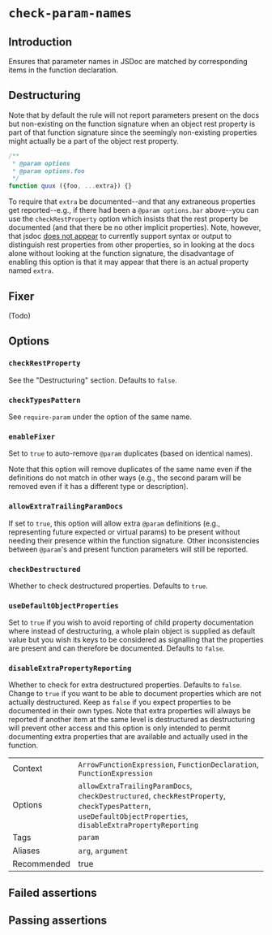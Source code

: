 # `check-param-names`

## Introduction

Ensures that parameter names in JSDoc are matched by corresponding items in
the function declaration.

## Destructuring

Note that by default the rule will not report parameters present on the docs
but non-existing on the function signature when an object rest property is part
of that function signature since the seemingly non-existing properties might
actually be a part of the object rest property.

```js
/**
 * @param options
 * @param options.foo
 */
function quux ({foo, ...extra}) {}
```

To require that `extra` be documented--and that any extraneous properties
get reported--e.g., if there had been a `@param options.bar` above--you
can use the `checkRestProperty` option which insists that the rest
property be documented (and that there be no other implicit properties).
Note, however, that jsdoc [does not appear](https://github.com/jsdoc/jsdoc/issues/1773)
to currently support syntax or output to distinguish rest properties from
other properties, so in looking at the docs alone without looking at the
function signature, the disadvantage of enabling this option is that it
may appear that there is an actual property named `extra`.

## Fixer

(Todo)

## Options

### `checkRestProperty`

See the "Destructuring" section. Defaults to `false`.

### `checkTypesPattern`

See `require-param` under the option of the same name.

### `enableFixer`

Set to `true` to auto-remove `@param` duplicates (based on identical
names).

Note that this option will remove duplicates of the same name even if
the definitions do not match in other ways (e.g., the second param will
be removed even if it has a different type or description).

### `allowExtraTrailingParamDocs`

If set to `true`, this option will allow extra `@param` definitions (e.g.,
representing future expected or virtual params) to be present without needing
their presence within the function signature. Other inconsistencies between
`@param`'s and present function parameters will still be reported.

### `checkDestructured`

Whether to check destructured properties. Defaults to `true`.

### `useDefaultObjectProperties`

Set to `true` if you wish to avoid reporting of child property documentation
where instead of destructuring, a whole plain object is supplied as default
value but you wish its keys to be considered as signalling that the properties
are present and can therefore be documented. Defaults to `false`.

### `disableExtraPropertyReporting`

Whether to check for extra destructured properties. Defaults to `false`. Change
to `true` if you want to be able to document properties which are not actually
destructured. Keep as `false` if you expect properties to be documented in
their own types. Note that extra properties will always be reported if another
item at the same level is destructured as destructuring will prevent other
access and this option is only intended to permit documenting extra properties
that are available and actually used in the function.

|||
|---|---|
|Context|`ArrowFunctionExpression`, `FunctionDeclaration`, `FunctionExpression`|
|Options|`allowExtraTrailingParamDocs`, `checkDestructured`, `checkRestProperty`, `checkTypesPattern`, `useDefaultObjectProperties`, `disableExtraPropertyReporting`|
|Tags|`param`|
|Aliases|`arg`, `argument`|
|Recommended|true|


## Failed assertions

<Assertions rule="checkParamNames" />

## Passing assertions

<Assertions rule="checkParamNames" passing />
